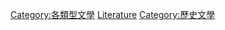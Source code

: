 
[[Category:各類型文學|Category:各類型文學]]
[[Category:納粹大屠殺題材作品|Literature]]
[[Category:歷史文學|Category:歷史文學]]